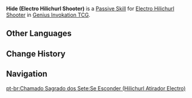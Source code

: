{{Genius Invokation TCG Skill Infobox
|title      = Hide
|image      = Hide (Electro Hilichurl Shooter) Character Card Skill.png
|type       = Passive Skill
|character  = Electro Hilichurl Shooter
|element    = 
|matching   = 
|unaligned  = 
|energy     = 
|effect     = (Passive) Switches to the next character after this character attacks.
|order      = 3
}}
'''Hide (Electro Hilichurl Shooter)''' is a [[Character Card Passive Skill|Passive Skill]] for [[Electro Hilichurl Shooter (Character Card)|Electro Hilichurl Shooter]] in [[Genius Invokation TCG]].

==Other Languages==
{{Other Languages|Transclude=Hide}}

==Change History==
{{Change History|3.3}}

==Navigation==
{{Genius Invokation TCG Skill Navbox|Electro Hilichurl Shooter}}
[[pt-br:Chamado Sagrado dos Sete:Se Esconder (Hilichurl Atirador Electro)]]